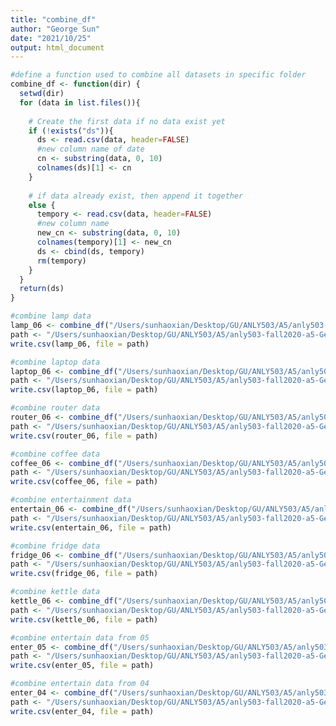 ```yaml
---
title: "combine_df"
author: "George Sun"
date: "2021/10/25"
output: html_document
---
```

```r
#define a function used to combine all datasets in specific folder
combine_df <- function(dir) {
  setwd(dir)
  for (data in list.files()){
   
    # Create the first data if no data exist yet
    if (!exists("ds")){
      ds <- read.csv(data, header=FALSE)
      #new column name of date
      cn <- substring(data, 0, 10)
      colnames(ds)[1] <- cn
    }
    
    # if data already exist, then append it together
    else {
      tempory <- read.csv(data, header=FALSE)
      #new column name
      new_cn <- substring(data, 0, 10)
      colnames(tempory)[1] <- new_cn
      ds <- cbind(ds, tempory)
      rm(tempory)
    }
  }
  return(ds)
}
```

```r
#combine lamp data
lamp_06 <- combine_df("/Users/sunhaoxian/Desktop/GU/ANLY503/A5/anly503-fall2020-a5-George369-cmd/06_plugs/01")
path <- "/Users/sunhaoxian/Desktop/GU/ANLY503/A5/anly503-fall2020-a5-George369-cmd/lamp_06.csv"
write.csv(lamp_06, file = path)
```


```r
#combine laptop data
laptop_06 <- combine_df("/Users/sunhaoxian/Desktop/GU/ANLY503/A5/anly503-fall2020-a5-George369-cmd/06_plugs/02")
path <- "/Users/sunhaoxian/Desktop/GU/ANLY503/A5/anly503-fall2020-a5-George369-cmd/laptop_06.csv"
write.csv(laptop_06, file = path)
```

```r
#combine router data
router_06 <- combine_df("/Users/sunhaoxian/Desktop/GU/ANLY503/A5/anly503-fall2020-a5-George369-cmd/06_plugs/03")
path <- "/Users/sunhaoxian/Desktop/GU/ANLY503/A5/anly503-fall2020-a5-George369-cmd/router_06.csv"
write.csv(router_06, file = path)
```

```r
#combine coffee data
coffee_06 <- combine_df("/Users/sunhaoxian/Desktop/GU/ANLY503/A5/anly503-fall2020-a5-George369-cmd/06_plugs/04")
path <- "/Users/sunhaoxian/Desktop/GU/ANLY503/A5/anly503-fall2020-a5-George369-cmd/coffee_06.csv"
write.csv(coffee_06, file = path)
```

```r
#combine entertainment data
entertain_06 <- combine_df("/Users/sunhaoxian/Desktop/GU/ANLY503/A5/anly503-fall2020-a5-George369-cmd/06_plugs/05")
path <- "/Users/sunhaoxian/Desktop/GU/ANLY503/A5/anly503-fall2020-a5-George369-cmd/entertain_06.csv"
write.csv(entertain_06, file = path)
```

```r
#combine fridge data
fridge_06 <- combine_df("/Users/sunhaoxian/Desktop/GU/ANLY503/A5/anly503-fall2020-a5-George369-cmd/06_plugs/06")
path <- "/Users/sunhaoxian/Desktop/GU/ANLY503/A5/anly503-fall2020-a5-George369-cmd/fridge_06.csv"
write.csv(fridge_06, file = path)
```

```r
#combine kettle data
kettle_06 <- combine_df("/Users/sunhaoxian/Desktop/GU/ANLY503/A5/anly503-fall2020-a5-George369-cmd/06_plugs/07")
path <- "/Users/sunhaoxian/Desktop/GU/ANLY503/A5/anly503-fall2020-a5-George369-cmd/kettle_06.csv"
write.csv(kettle_06, file = path)
```


```r
#combine entertain data from 05
enter_05 <- combine_df("/Users/sunhaoxian/Desktop/GU/ANLY503/A5/anly503-fall2020-a5-George369-cmd/05_plugs/06")
path <- "/Users/sunhaoxian/Desktop/GU/ANLY503/A5/anly503-fall2020-a5-George369-cmd/enter_05.csv"
write.csv(enter_05, file = path)
```


```r
#combine entertain data from 04
enter_04 <- combine_df("/Users/sunhaoxian/Desktop/GU/ANLY503/A5/anly503-fall2020-a5-George369-cmd/04_plugs/07")
path <- "/Users/sunhaoxian/Desktop/GU/ANLY503/A5/anly503-fall2020-a5-George369-cmd/enter_04.csv"
write.csv(enter_04, file = path)
```




